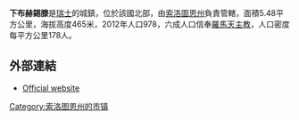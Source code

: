 '''下布赫錫滕'''是[[瑞士|瑞士]]的城鎮，位於該國北部，由[[索洛圖恩州|索洛圖恩州]]負責管轄，面積5.48平方公里，海拔高度465米，2012年人口978，六成人口信奉[[羅馬天主教|羅馬天主教]]，人口密度每平方公里178人。

==外部連結==
* [http://www.niederbuchsiten.ch Official website]{{Wayback|url=http://www.niederbuchsiten.ch/ |date=20201023220308 }} {{de icon}}

{{Switzerland-geo-stub}}
[[Category:索洛图恩州的市镇|Category:索洛图恩州的市镇]]